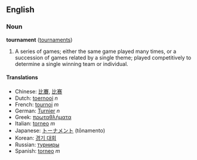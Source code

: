 ==English==
===Noun===
'''tournament''' ([[tournaments]])

# A series of games; either the same game played many times, or a succession of games related by a single theme; played competitively to determine a single winning team or individual.

====Translations====
*Chinese: [[比賽]], [[比赛]]
*Dutch: [[toernooi]] ''n''
*French: [[tournoi]] ''m''
*German: [[Turnier]] ''n''
*Greek: [[πρωταθλήματα]]<!-- plural? -->
*Italian: [[torneo]] ''m''
*Japanese: [[トーナメント]] (tōnamento)
*Korean: [[경기 대회]]
*Russian: [[турниры]]<!-- plural? -->
*Spanish: [[torneo]] ''m''